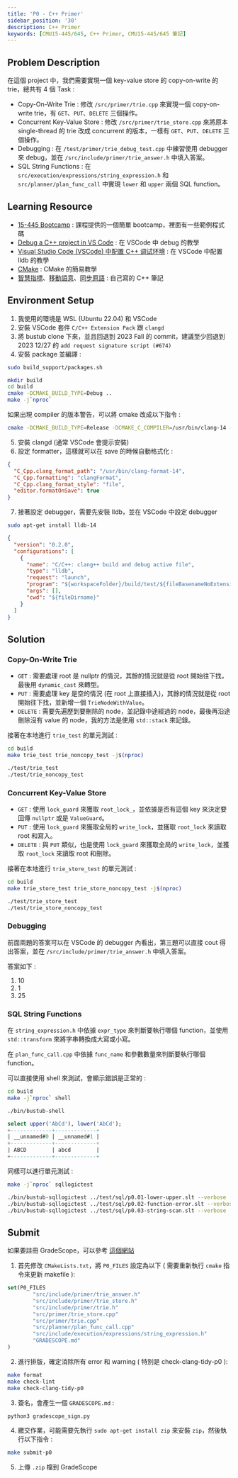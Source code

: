 ```yaml
---
title: 'P0 - C++ Primer'
sidebar_position: '30'
description: C++ Primer
keywords: [CMU15-445/645, C++ Primer, CMU15-445/645 筆記]
---
```


<head>
  <title>CMU 15-445/645 Project#0 C++ Primer</title>
</head>

## Problem Description

在這個 project 中，我們需要實現一個 key-value store 的 copy-on-write 的 trie，總共有 4 個 Task :

- Copy-On-Write Trie : 修改 `/src/primer/trie.cpp` 來實現一個 copy-on-write trie，有 `GET`、`PUT`、`DELETE` 三個操作。
- Concurrent Key-Value Store : 修改 `/src/primer/trie_store.cpp` 來將原本 single-thread 的 trie 改成 concurrent 的版本，一樣有 `GET`、`PUT`、`DELETE` 三個操作。
- Debugging : 在 `/test/primer/trie_debug_test.cpp` 中練習使用 debugger 來 debug，並在 `/src/include/primer/trie_answer.h` 中填入答案。
- SQL String Functions : 在 ` src/execution/expressions/string_expression.h` 和 `src/planner/plan_func_call` 中實現 `lower` 和 `upper` 兩個 SQL function。

## Learning Resource

- [15-445 Bootcamp](https://github.com/cmu-db/15445-bootcamp) : 課程提供的一個簡單 bootcamp，裡面有一些範例程式碼
- [Debug a C++ project in VS Code](https://www.youtube.com/watch?v=G9gnSGKYIg4) : 在 VSCode 中 debug 的教學
- [Visual Studio Code (VSCode) 中配置 C++ 调试环境](https://blog.csdn.net/hengyuwuhui/article/details/138494068) : 在 VSCode 中配置 lldb 的教學
- [CMake](https://www.youtube.com/watch?v=dIs7TFBDbIw) : CMake 的簡易教學
- [智慧指標](https://rulerchen.github.io/RulerChen-Website/docs/C++/smartpointer/)、[移動語意](https://rulerchen.github.io/RulerChen-Website/docs/C++/move/)、[同步原語](https://rulerchen.github.io/RulerChen-Website/docs/C++/synchronize/) : 自己寫的 C++ 筆記

## Environment Setup

1. 我使用的環境是 WSL (Ubuntu 22.04) 和 VSCode
2. 安裝 VSCode 套件 `C/C++ Extension Pack` 跟 `clangd`
3. 將 bustub clone 下來，並且回退到 2023 Fall 的 commit，建議至少回退到 2023 12/27 的 `add request signature script (#674)`
4. 安裝 package 並編譯 :

```bash
sudo build_support/packages.sh

mkdir build
cd build
cmake -DCMAKE_BUILD_TYPE=Debug ..
make -j`nproc`
```

如果出現 compiler 的版本警告，可以將 cmake 改成以下指令 :

```bash
cmake -DCMAKE_BUILD_TYPE=Release -DCMAKE_C_COMPILER=/usr/bin/clang-14 -DCMAKE_CXX_COMPILER=/usr/bin/clang++-14 ..
```

5. 安裝 clangd (通常 VSCode 會提示安裝)
6. 設定 formatter，這樣就可以在 save 的時候自動格式化 :

```json title=".vscode/settings.json"
{
  "C_Cpp.clang_format_path": "/usr/bin/clang-format-14",
  "C_Cpp.formatting": "clangFormat",
  "C_Cpp.clang_format_style": "file",
  "editor.formatOnSave": true
}
```

7. 接著設定 debugger，需要先安裝 lldb，並在 VSCode 中設定 debugger

```bash
sudo apt-get install lldb-14
```

```json title=".vscode/launch.json"
{
  "version": "0.2.0",
  "configurations": [
    {
      "name": "C/C++: clang++ build and debug active file",
      "type": "lldb",
      "request": "launch",
      "program": "${workspaceFolder}/build/test/${fileBasenameNoExtension}",
      "args": [],
      "cwd": "${fileDirname}"
    }
  ]
}
```

## Solution

### Copy-On-Write Trie

- `GET` : 需要處理 root 是 nullptr 的情況，其餘的情況就是從 root 開始往下找，最後用 `dynamic_cast` 來轉型。
- `PUT` : 需要處理 key 是空的情況 (在 root 上直接插入)，其餘的情況就是從 root 開始往下找，並新增一個 `TrieNodeWithValue`。
- `DELETE` : 需要先遍歷到要刪除的 node，並記錄中途經過的 node，最後再沿途刪除沒有 value 的 node，我的方法是使用 `std::stack` 來記錄。

接著在本地進行 `trie_test` 的單元測試 :

```bash
cd build
make trie_test trie_noncopy_test -j$(nproc)

./test/trie_test
./test/trie_noncopy_test
```

### Concurrent Key-Value Store

- `GET` : 使用 `lock_guard` 來獲取 `root_lock_`，並依據是否有這個 key 來決定要回傳 `nullptr` 或是 `ValueGuard`。
- `PUT` : 使用 `lock_guard` 來獲取全局的 `write_lock`，並獲取 `root_lock` 來讀取 root 和寫入。
- `DELETE` : 與 `PUT` 類似，也是使用 `lock_guard` 來獲取全局的 `write_lock`，並獲取 `root_lock` 來讀取 root 和刪除。

接著在本地進行 `trie_store_test` 的單元測試 :

```bash
cd build
make trie_store_test trie_store_noncopy_test -j$(nproc)

./test/trie_store_test
./test/trie_store_noncopy_test
```

### Debugging

前面兩題的答案可以在 VSCode 的 debugger 內看出，第三題可以直接 cout 得出答案，並在 `/src/include/primer/trie_answer.h` 中填入答案。

答案如下 :

1. 10
2. 1
3. 25

### SQL String Functions

在 `string_expression.h` 中依據 `expr_type` 來判斷要執行哪個 function，並使用 `std::transform` 來將字串轉換成大寫或小寫。

在 `plan_func_call.cpp` 中依據 `func_name` 和參數數量來判斷要執行哪個 function。

可以直接使用 shell 來測試，會顯示錯誤是正常的 :

```bash
cd build
make -j`nproc` shell

./bin/bustub-shell
```

```sql
select upper('AbCd'), lower('AbCd');
+-------------+-------------+
| __unnamed#0 | __unnamed#1 |
+-------------+-------------+
| ABCD        | abcd        |
+-------------+-------------+
```

同樣可以進行單元測試 :

```bash
make -j`nproc` sqllogictest

./bin/bustub-sqllogictest ../test/sql/p0.01-lower-upper.slt --verbose
./bin/bustub-sqllogictest ../test/sql/p0.02-function-error.slt --verbose
./bin/bustub-sqllogictest ../test/sql/p0.03-string-scan.slt --verbose
```

## Submit

如果要註冊 GradeScope，可以參考 [這個網站](https://blog.csdn.net/qq_40878302/article/details/136005292)

1. 首先修改 `CMakeLists.txt`，將 `P0_FILES` 設定為以下 ( 需要重新執行 `cmake` 指令來更新 makefile ):

```CMake title="CMakeLists.txt"
set(P0_FILES
        "src/include/primer/trie_answer.h"
        "src/include/primer/trie_store.h"
        "src/include/primer/trie.h"
        "src/primer/trie_store.cpp"
        "src/primer/trie.cpp"
        "src/planner/plan_func_call.cpp"
        "src/include/execution/expressions/string_expression.h"
        "GRADESCOPE.md"
)
```

2. 進行排版，確定消除所有 error 和 warning ( 特別是 check-clang-tidy-p0 ):

```bash
make format
make check-lint
make check-clang-tidy-p0
```

3. 簽名，會產生一個 `GRADESCOPE.md` :

```bash
python3 gradescope_sign.py
```

4. 繳交作業，可能需要先執行 `sudo apt-get install zip` 來安裝 `zip`，然後執行以下指令 :

```bash
make submit-p0
```

5. 上傳 `.zip` 檔到 GradeScope
